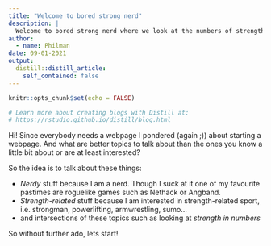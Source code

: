 ```yaml
---
title: "Welcome to bored strong nerd"
description: |
  Welcome to bored strong nerd where we look at the numbers of strength-related data and some other stuff. 
author:
  - name: Philman
date: 09-01-2021
output:
  distill::distill_article:
    self_contained: false
---
```


```r
knitr::opts_chunk$set(echo = FALSE)

# Learn more about creating blogs with Distill at:
# https://rstudio.github.io/distill/blog.html

```

Hi! Since everybody needs a webpage I pondered (again ;)) about starting a webpage. And what are better topics to talk about than the ones you know a little bit about or are at least interested? 

So the idea is to talk about these things: 

- *Nerdy* stuff because I am a nerd. Though I suck at it one of my favourite pastimes are roguelike games such as Nethack or Angband. 
- *Strength-related* stuff because I am interested in strength-related sport, i.e. strongman, powerlifting, armwrestling, sumo...
- and intersections of these topics such as looking at *strength in numbers*

So without further ado, lets start! 


